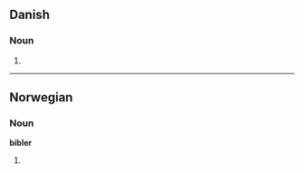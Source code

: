 ==Danish==

===Noun===
{{head|da|noun form|g=c}}

# {{form of|plural indefinite|bibel|lang=da}}

----

==Norwegian==

===Noun===
'''bibler'''

# {{plural of|[[bibel]]|lang=no}}
